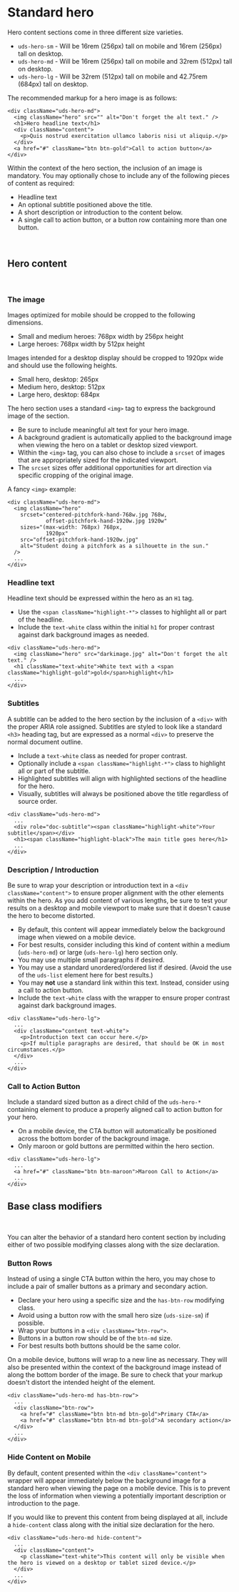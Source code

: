 
<Meta title="Docs/Hero/Standard Heroes" />

# Standard hero

Hero content sections come in three different size varieties.

- `uds-hero-sm` - Will be 16rem (256px) tall on mobile and 16rem (256px) tall on desktop.
- `uds-hero-md` - Will be 16rem (256px) tall on mobile and 32rem (512px) tall on desktop.
- `uds-hero-lg` - Will be 32rem (512px) tall on mobile and 42.75rem (684px) tall on desktop.

The recommended markup for a hero image is as follows:

```
<div className="uds-hero-md">
  <img className="hero" src="" alt="Don't forget the alt text." />
  <h1>Hero headline text</h1>
  <div className="content">
    <p>Quis nostrud exercitation ullamco laboris nisi ut aliquip.</p>
  </div>
  <a href="#" className="btn btn-gold">Call to action button</a>
</div>
```

Within the context of the hero section, the inclusion of an image is mandatory. You may optionally chose to include any of the following pieces of content as required:

- Headline text
- An optional subtitle positioned above the title.
- A short description or introduction to the content below.
- A single call to action button, or a button row containing more than one button.

<div className="pt-4">&nbsp;</div>

## Hero content

<div className="pt-4">&nbsp;</div>

### The image

Images optimized for mobile should be cropped to the following dimensions.

- Small and medium heroes: 768px width by 256px height
- Large heroes: 768px width by 512px height

Images intended for a desktop display should be cropped to 1920px wide and should use the following heights.

- Small hero, desktop: 265px
- Medium hero, desktop: 512px
- Large hero, desktop: 684px

The hero section uses a standard `<img>` tag to express the background image of the section.

- Be sure to include meaningful alt text for your hero image.
- A background gradient is automatically applied to the background image when viewing the hero on a tablet or desktop sized viewport.
- Within the `<img>` tag, you can also chose to include a `srcset` of images that are appropriately sized for the indicated viewport.
- The `srcset` sizes offer additional opportunities for art direction via specific cropping of the original image.

A fancy `<img>` example:

```
<div className="uds-hero-md">
  <img className="hero"
    srcset="centered-pitchfork-hand-768w.jpg 768w,
            offset-pitchfork-hand-1920w.jpg 1920w"
    sizes="(max-width: 768px) 768px,
            1920px"
    src="offset-pitchfork-hand-1920w.jpg"
    alt="Student doing a pitchfork as a silhouette in the sun."
  />
  ...
</div>
```

### Headline text

Headline text should be expressed within the hero as an `H1` tag.

- Use the `<span className="highlight-*">` classes to highlight all or part of the headline.
- Include the `text-white` class within the initial `h1` for proper contrast against dark background images as needed.

```
<div className="uds-hero-md">
  <img className="hero" src="darkimage.jpg" alt="Don't forget the alt text." />
  <h1 className="text-white">White text with a <span className="highlight-gold">gold</span>highlight</h1>
  ...
</div>
```

### Subtitles

A subtitle can be added to the hero section by the inclusion of a `<div>` with the proper ARIA role assigned. Subtitles are styled to look like a standard `<h3>` heading tag, but are expressed as a normal `<div>` to preserve the normal document outline.

- Include a `text-white` class as needed for proper contrast.
- Optionally include a `<span className="highlight-*">` class to highlight all or part of the subtitle.
- Highlighted subtitles will align with highlighted sections of the headline for the hero.
- Visually, subtitles will always be positioned above the title regardless of source order.

```
<div className="uds-hero-md">
  ...
  <div role="doc-subtitle"><span className="highlight-white">Your subtitle</span></div>
  <h1><span className="highlight-black">The main title goes here</h1>
  ...
</div>
```

### Description / Introduction

Be sure to wrap your description or introduction text in a `<div className="content">` to ensure proper alignment with the other elements within the hero. As you add content of various lengths, be sure to test your results on a desktop and mobile viewport to make sure that it doesn't cause the hero to become distorted.

- By default, this content will appear immediately below the background image when viewed on a mobile device.
- For best results, consider including this kind of content within a medium (`uds-hero-md`) or large (`uds-hero-lg`) hero section only.
- You may use multiple small paragraphs if desired.
- You may use a standard unordered/ordered list if desired. (Avoid the use of the `uds-list` element here for best results.)
- You may **not** use a standard link within this text. Instead, consider using a call to action button.
- Include the `text-white` class with the wrapper to ensure proper contrast against dark background images.

```
<div className="uds-hero-lg">
  ...
  <div className="content text-white">
    <p>Introduction text can occur here.</p>
    <p>If multiple paragraphs are desired, that should be OK in most circumstances.</p>
  </div>
  ...
</div>
```

### Call to Action Button

Include a standard sized button as a direct child of the `uds-hero-*` containing element to produce a properly aligned call to action button for your hero.

- On a mobile device, the CTA button will automatically be positioned across the bottom border of the background image.
- Only maroon or gold buttons are permitted within the hero section.

```
<div className="uds-hero-lg">
  ...
  <a href="#" className="btn btn-maroon">Maroon Call to Action</a>
  ...
</div>
```

## Base class modifiers

<div className="pt-4">&nbsp;</div>

You can alter the behavior of a standard hero content section by including either of two possible modifying classes along with the size declaration.

### Button Rows

Instead of using a single CTA button within the hero, you may chose to include a pair of smaller buttons as a primary and secondary action.

- Declare your hero using a specific size and the `has-btn-row` modifying class.
- Avoid using a button row with the small hero size (`uds-size-sm`) if possible.
- Wrap your buttons in a `<div className="btn-row">`.
- Buttons in a button row should be of the `btn-md` size.
- For best results both buttons should be the same color.

On a mobile device, buttons will wrap to a new line as necessary. They will also be presented within the context of the background image instead of along the bottom border of the image. Be sure to check that your markup doesn't distort the intended height of the element.

```
<div className="uds-hero-md has-btn-row">
  ...
  <div className="btn-row">
    <a href="#" className="btn btn-md btn-gold">Primary CTA</a>
    <a href="#" className="btn btn-md btn-gold">A secondary action</a>
  </div>
  ...
</div>
```

### Hide Content on Mobile

By default, content presented within the `<div className="content">` wrapper will appear immediately below the background image for a standard hero when viewing the page on a mobile device. This is to prevent the loss of information when viewing a potentially important description or introduction to the page.

If you would like to prevent this content from being displayed at all, include a `hide-content` class along with the initial size declaration for the hero.

```
<div className="uds-hero-md hide-content">
  ...
  <div className="content">
    <p className="text-white">This content will only be visible when the hero is viewed on a desktop or tablet sized device.</p>
  </div>
  ...
</div>
```
